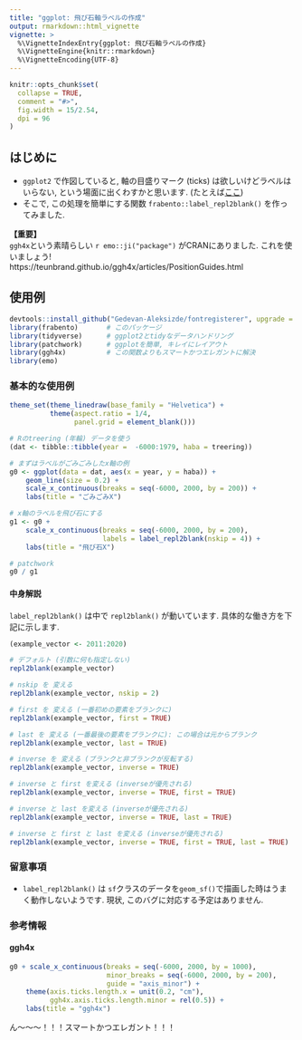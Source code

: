 ```yaml
---
title: "ggplot: 飛び石軸ラベルの作成"
output: rmarkdown::html_vignette
vignette: >
  %\VignetteIndexEntry{ggplot: 飛び石軸ラベルの作成}
  %\VignetteEngine{knitr::rmarkdown}
  %\VignetteEncoding{UTF-8}
---
```


```r
knitr::opts_chunk$set(
  collapse = TRUE,
  comment = "#>",
  fig.width = 15/2.54,
  dpi = 96
)
```

## はじめに
- `ggplot2` で作図していると, 軸の目盛りマーク (ticks) は欲しいけどラベルはいらない,
  という場面に出くわすかと思います. (たとえば[ここ](https://stackoverflow.com/questions/14490071/adding-minor-tick-marks-to-the-x-axis-in-ggplot2-with-no-labels))
- そこで, この処理を簡単にする関数 `frabento::label_repl2blank()` を作ってみました.

**【重要】**  
`ggh4x`という素晴らしい `r emo::ji("package")` がCRANにありました. これを使いましょう!  
https://teunbrand.github.io/ggh4x/articles/PositionGuides.html


## 使用例
```r
devtools::install_github("Gedevan-Aleksizde/fontregisterer", upgrade = "never")
library(frabento)       # このパッケージ
library(tidyverse)      # ggplot2とtidyなデータハンドリング
library(patchwork)      # ggplotを簡単, キレイにレイアウト 
library(ggh4x)          # この関数よりもスマートかつエレガントに解決
library(emo)
```

### 基本的な使用例
```r
theme_set(theme_linedraw(base_family = "Helvetica") + 
          theme(aspect.ratio = 1/4,
                panel.grid = element_blank()))

# Rのtreering (年輪) データを使う
(dat <- tibble::tibble(year =  -6000:1979, haba = treering))

# まずはラベルがごみごみしたx軸の例
g0 <- ggplot(data = dat, aes(x = year, y = haba)) +
    geom_line(size = 0.2) +
    scale_x_continuous(breaks = seq(-6000, 2000, by = 200)) +
    labs(title = "ごみごみX")

# x軸のラベルを飛び石にする
g1 <- g0 + 
    scale_x_continuous(breaks = seq(-6000, 2000, by = 200),
                       labels = label_repl2blank(nskip = 4)) +
    labs(title = "飛び石X")

# patchwork
g0 / g1 
```

#### 中身解説

`label_repl2blank()` は中で `repl2blank()` が動いています. 具体的な働き方を下記に示します.

```r
(example_vector <- 2011:2020)

# デフォルト (引数に何も指定しない)
repl2blank(example_vector)

# nskip を 変える 
repl2blank(example_vector, nskip = 2)

# first を 変える (一番初めの要素をブランクに)
repl2blank(example_vector, first = TRUE)

# last を 変える (一番最後の要素をブランクに): この場合は元からブランク
repl2blank(example_vector, last = TRUE)

# inverse を 変える (ブランクと非ブランクが反転する)
repl2blank(example_vector, inverse = TRUE)

# inverse と first を変える (inverseが優先される)
repl2blank(example_vector, inverse = TRUE, first = TRUE)

# inverse と last を変える (inverseが優先される)
repl2blank(example_vector, inverse = TRUE, last = TRUE)

# inverse と first と last を変える (inverseが優先される)
repl2blank(example_vector, inverse = TRUE, first = TRUE, last = TRUE)

```

### 留意事項
- `label_repl2blank()` は `sf`クラスのデータを`geom_sf()`で描画した時はうまく動作しないようです.
  現状, このバグに対応する予定はありません.

### 参考情報
#### ggh4x
```r
g0 + scale_x_continuous(breaks = seq(-6000, 2000, by = 1000),
                        minor_breaks = seq(-6000, 2000, by = 200),
                        guide = "axis_minor") +
    theme(axis.ticks.length.x = unit(0.2, "cm"),
          ggh4x.axis.ticks.length.minor = rel(0.5)) +
    labs(title = "ggh4x")
```

ん〜〜〜！！！スマートかつエレガント！！！


